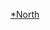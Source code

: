{{WPSS-cat}}
{{Regional Stub Category|article=[[朝鲜民主主义人民共和国|朝鮮]]|newstub=NorthKorea-stub|category=朝鮮民主主義人民共和國}}
{{Hiddencat}}
[[Category:朝鮮半島小作品|*North]]